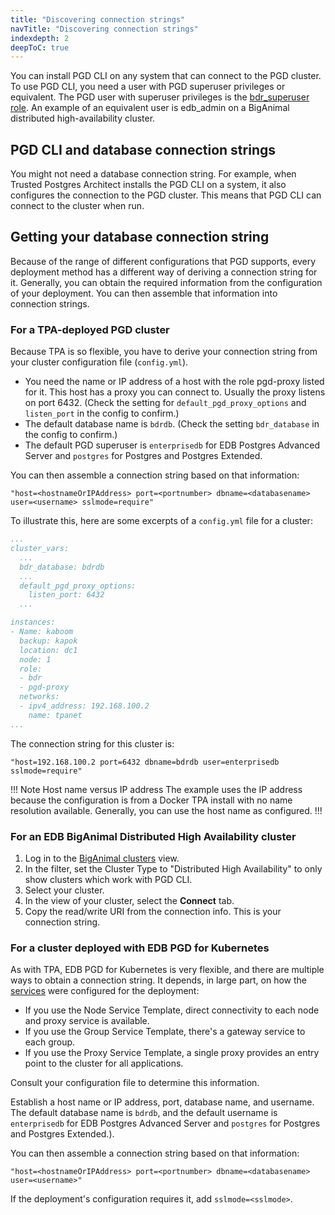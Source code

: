 ```yaml
---
title: "Discovering connection strings"
navTitle: "Discovering connection strings"
indexdepth: 2
deepToC: true
---
```


You can install PGD CLI on any system that can connect to the PGD cluster. To use PGD CLI, you need a user with PGD superuser privileges or equivalent. The PGD user with superuser privileges is the [bdr_superuser role](../security). An example of an equivalent user is edb_admin on a BigAnimal distributed high-availability cluster.

## PGD CLI and database connection strings

You might not need a database connection string. For example, when Trusted Postgres Architect installs the PGD CLI on a system, it also configures the connection to the PGD cluster. This means that PGD CLI can connect to the cluster when run. 

## Getting your database connection string

Because of the range of different configurations that PGD supports, every deployment method has a different way of deriving a connection string for it. Generally, you can obtain the required information from the configuration of your deployment. You can then assemble that information into connection strings.

### For a TPA-deployed PGD cluster

Because TPA is so flexible, you have to derive your connection string from your cluster configuration file (`config.yml`). 

- You need the name or IP address of a host with the role pgd-proxy listed for it. This host has a proxy you can connect to. Usually the proxy listens on port 6432. (Check the setting for `default_pgd_proxy_options` and `listen_port` in the config to confirm.) 
- The default database name is `bdrdb`. (Check the setting `bdr_database` in the config to confirm.) 
- The default PGD superuser is `enterprisedb` for EDB Postgres Advanced Server and `postgres` for Postgres and Postgres Extended.

You can then assemble a connection string based on that information:

```
"host=<hostnameOrIPAddress> port=<portnumber> dbname=<databasename> user=<username> sslmode=require"
```

To illustrate this, here are some excerpts of a `config.yml` file for a cluster:

```yaml
...
cluster_vars:
  ...
  bdr_database: bdrdb
  ...
  default_pgd_proxy_options:
    listen_port: 6432
  ...

instances:
- Name: kaboom
  backup: kapok
  location: dc1
  node: 1
  role:
  - bdr
  - pgd-proxy
  networks:
  - ipv4_address: 192.168.100.2
    name: tpanet
...
```

The connection string for this cluster is:

```
"host=192.168.100.2 port=6432 dbname=bdrdb user=enterprisedb sslmode=require"
```

!!! Note Host name versus IP address
The example uses the IP address because the configuration is from a Docker TPA install with no name resolution available. Generally, you can use the host name as configured.
!!!

### For an EDB BigAnimal Distributed High Availability cluster

1. Log in to the [BigAnimal clusters](https://portal.biganimal.com/clusters) view.
1. In the filter, set the Cluster Type to "Distributed High Availability" to only show clusters which work with PGD CLI.
1. Select your cluster.
1. In the view of your cluster, select the **Connect** tab.
1. Copy the read/write URI from the connection info. This is your connection string.

### For a cluster deployed with EDB PGD for Kubernetes

As with TPA, EDB PGD for Kubernetes is very flexible, and there are multiple ways to obtain a connection string. It depends, in large part, on how the [services](/postgres_distributed_for_kubernetes/latest/connectivity/#services) were configured for the deployment: 

- If you use the Node Service Template, direct connectivity to each node and proxy service is available. 
- If you use the Group Service Template, there's a gateway service to each group. 
- If you use the Proxy Service Template, a single proxy provides an entry point to the cluster for all applications. 

Consult your configuration file to determine this information. 

Establish a host name or IP address, port, database name, and username. The default database name is `bdrdb`, and the default username is `enterprisedb` for EDB Postgres Advanced Server and `postgres` for Postgres and Postgres Extended.).

You can then assemble a connection string based on that information:

```
"host=<hostnameOrIPAddress> port=<portnumber> dbname=<databasename> user=<username>"
```

If the deployment's configuration requires it, add `sslmode=<sslmode>`.


